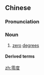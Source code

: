 ==Chinese==
{{zh-forms}}

===Pronunciation===
{{zh-pron
|m=língdù
|c=ling4 dou6
|cat=n
}}

===Noun===
{{zh-noun}}

# [[zero]] [[degree]]s

====Derived terms====
{{zh-der|絕對零度}}

[[zh:零度]]